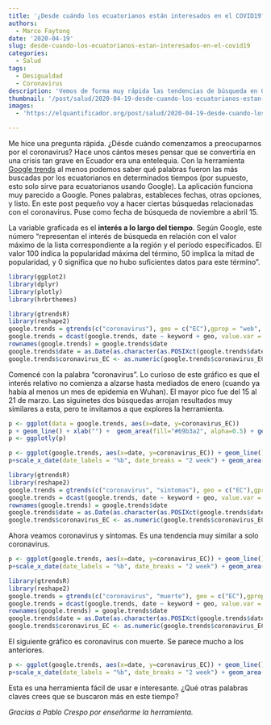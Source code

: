 ```yaml
---
title: '¿Desde cuándo los ecuatorianos están interesados en el COVID19? '
authors:
  - Marco Faytong 
date: '2020-04-19'
slug: desde-cuando-los-ecuatorianos-estan-interesados-en-el-covid19
categories:
  - Salud
tags:
  - Desigualdad
  - Coronavirus
description: 'Vemos de forma muy rápida las tendencias de búsqueda en Google relacionadas a temas de coronavirus. En nuestra búsqueda exploramos las siguientes palabras claves: coronavirus, coronavirus síntomas, y coronavirus muerte También te enseñamos a usar la herramienta para hacer tus propias búsquedas.'
thumbnail: '/post/salud/2020-04-19-desde-cuando-los-ecuatorianos-estan-interesados-en-el-covid19.jpg'
images: 
  - 'https://elquantificador.org/post/salud/2020-04-19-desde-cuando-los-ecuatorianos-estan-interesados-en-el-covid19.jpg'

---
```

Me hice una pregunta rápida. ¿Désde cuándo comenzamos a preocuparnos por el coronavirus? Hace unos cántos meses pensar que se convertiría en una crisis tan grave en Ecuador era una entelequia. Con la herramienta [Google trends](https://trends.google.com/trends/?geo=EC) al menos podemos saber qué palabras fueron las más buscadas por los ecuatorianos en determinados tiempos (por supuesto, esto solo sirve para ecuatorianos usando Google). La aplicación funciona muy parecido a Google. Pones palabras, estableces fechas, otras opciones, y listo. En este post pequeño voy a hacer ciertas búsquedas relacionadas con el coronavirus. Puse como fecha de búsqueda de noviembre a abril 15.

La variable graficada es el **interés a lo largo del tiempo**.  Según Google, este número "representan el interés de búsqueda en relación con el valor máximo de la lista correspondiente a la región y el período especificados. El valor 100 indica la popularidad máxima del término, 50 implica la mitad de popularidad, y 0 significa que no hubo suficientes datos para este término".

```r
library(ggplot2)
library(dplyr)
library(plotly)
library(hrbrthemes)
```

```r
library(gtrendsR)
library(reshape2)
google.trends = gtrends(c("coronavirus"), geo = c("EC"),gprop = "web", time = "2019-10-01 2020-04-15")[[1]]
google.trends = dcast(google.trends, date ~ keyword + geo, value.var = "hits")
rownames(google.trends) = google.trends$date
google.trends$date = as.Date(as.character(as.POSIXct(google.trends$date)))
google.trends$coronavirus_EC <- as.numeric(google.trends$coronavirus_EC)
```

Comencé con la palabra "coronavirus". Lo curioso de este gráfico es que el interés relativo no comienza a alzarse hasta mediados de enero (cuando ya había al menos un mes de epidemia en Wuhan). El mayor pico fue del 15 al 21 de marzo. Las siguinetes dos búsquedas arrojan resultados muy similares a esta, pero te invitamos a que explores la herramienta.

```r
p <- ggplot(data = google.trends, aes(x=date, y=coronavirus_EC))
p + geom_line() + xlab("") +  geom_area(fill="#69b3a2", alpha=0.5) + geom_line(color="#69b3a2") + ylab("Interés a lo largo del timepo") + theme_ipsum() 
p <- ggplotly(p)
```

```r
p <- ggplot(google.trends, aes(x=date, y=coronavirus_EC)) + geom_line() + xlab("")
p+scale_x_date(date_labels = "%b", date_breaks = "2 week") + geom_area(fill="#69b3a2", alpha=0.5) + geom_line(color="#69b3a2") + ylab("Interés a lo largo del tiempo") + theme_ipsum() 
```

```r
library(gtrendsR)
library(reshape2)
google.trends = gtrends(c("coronavirus", "sintomas"), geo = c("EC"),gprop = "web", time = "2019-10-01 2020-04-15")[[1]]
google.trends = dcast(google.trends, date ~ keyword + geo, value.var = "hits")
rownames(google.trends) = google.trends$date
google.trends$date = as.Date(as.character(as.POSIXct(google.trends$date)))
google.trends$coronavirus_EC <- as.numeric(google.trends$coronavirus_EC)
```

Ahora veamos coronavirus y síntomas. Es una tendencia muy similar a solo coronavirus. 
```r
p <- ggplot(google.trends, aes(x=date, y=coronavirus_EC)) + geom_line() + xlab("")
p+scale_x_date(date_labels = "%b", date_breaks = "2 week") + geom_area(fill="#69b3a2", alpha=0.5) + geom_line(color="#69b3a2") + ylab("Interés a lo largo del tiempo") + theme_ipsum() 
```

```r
library(gtrendsR)
library(reshape2)
google.trends = gtrends(c("coronavirus", "muerte"), geo = c("EC"),gprop = "web", time = "2019-10-01 2020-04-15")[[1]]
google.trends = dcast(google.trends, date ~ keyword + geo, value.var = "hits")
rownames(google.trends) = google.trends$date
google.trends$date = as.Date(as.character(as.POSIXct(google.trends$date)))
google.trends$coronavirus_EC <- as.numeric(google.trends$coronavirus_EC)
```

El siguiente gráfico es coronavirus con muerte. Se parece mucho a los anteriores.
```r
p <- ggplot(google.trends, aes(x=date, y=coronavirus_EC)) + geom_line() + xlab("")
p+scale_x_date(date_labels = "%b", date_breaks = "2 week") + geom_area(fill="#69b3a2", alpha=0.5) + geom_line(color="#69b3a2") + ylab("Interés a lo largo del tiempo") + theme_ipsum() 
```

Esta es una herramienta fácil de usar e interesante. ¿Qué otras palabras claves crees que se buscaron más en este tiempo?

*Gracias a Pablo Crespo por enseñarme la herramienta.*
